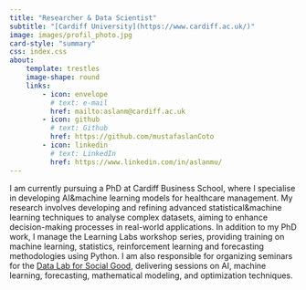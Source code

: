 ```yaml
---
title: "Researcher & Data Scientist"
subtitle: "[Cardiff University](https://www.cardiff.ac.uk/)"
image: images/profil_photo.jpg
card-style: "summary"
css: index.css
about:
    template: trestles
    image-shape: round
    links:
        - icon: envelope
          # text: e-mail
          href: mailto:aslanm@cardiff.ac.uk
        - icon: github
          # text: Github
          href: https://github.com/mustafaslanCoto
        - icon: linkedin
          # text: LinkedIn
          href: https://www.linkedin.com/in/aslanmu/
---
```


I am currently pursuing a PhD at Cardiff Business School, where I specialise in developing AI&machine learning models for healthcare management. My research involves developing and refining advanced statistical&machine learning techniques to analyse complex datasets, aiming to enhance decision-making processes in real-world applications. In addition to my PhD work, I manage the Learning Labs workshop series, providing training on machine learning, statistics, reinforcement learning and forecasting methodologies using Python. I am also responsible for organizing seminars for the [Data Lab for Social Good](https://www.cardiff.ac.uk/research/explore/research-units/data-lab-for-social-good), delivering sessions on AI, machine learning, forecasting, mathematical modeling, and optimization techniques.
